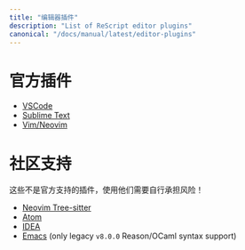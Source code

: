 ```yaml
---
title: "编辑器插件"
description: "List of ReScript editor plugins"
canonical: "/docs/manual/latest/editor-plugins"
---
```


<!--
# Editor Plugins
-->
# 官方插件

- [VSCode](https://marketplace.visualstudio.com/items?itemName=chenglou92.rescript-vscode)
- [Sublime Text](https://github.com/reasonml-editor/sublime-reason)
- [Vim/Neovim](https://github.com/rescript-lang/vim-rescript)

<!--
## Community Supported
-->
# 社区支持

<!--
We don't officially support these; use them at your own risk!
-->

这些不是官方支持的插件，使用他们需要自行承担风险！

- [Neovim Tree-sitter](https://github.com/nkrkv/nvim-treesitter-rescript)
- [Atom](https://atom.io/packages/ide-rescript)
- [IDEA](https://github.com/reasonml-editor/reasonml-idea-plugin)
- [Emacs](https://github.com/reasonml-editor/reason-mode) (only legacy `v8.0.0` Reason/OCaml syntax support)
